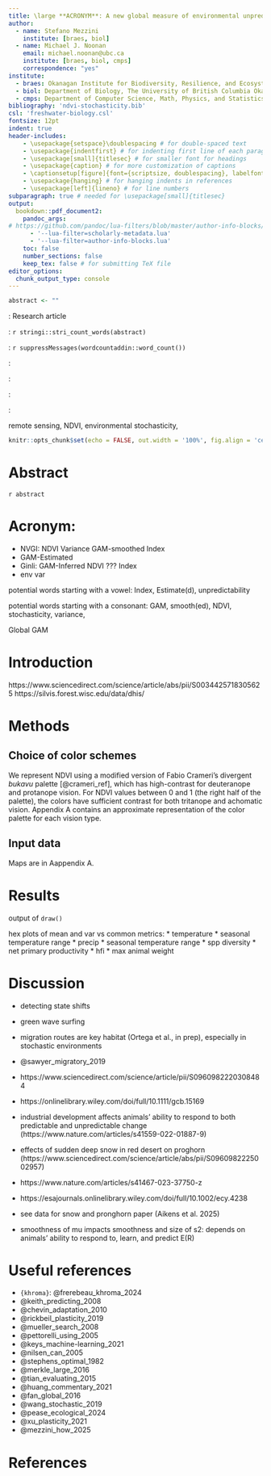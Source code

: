 ```yaml
---
title: \large **ACRONYM**: A new global measure of environmental unpredictability 
author:
  - name: Stefano Mezzini
    institute: [braes, biol]
  - name: Michael J. Noonan
    email: michael.noonan@ubc.ca
    institute: [braes, biol, cmps]
    correspondence: "yes"
institute:
  - braes: Okanagan Institute for Biodiversity, Resilience, and Ecosystem Services, The University of British Columbia Okanagan, Kelowna, British Columbia, Canada.
  - biol: Department of Biology, The University of British Columbia Okanagan, Kelowna, British Columbia, Canada.
  - cmps: Department of Computer Science, Math, Physics, and Statistics, The University of British Columbia Okanagan, Kelowna, British Columbia, Canada.
bibliography: 'ndvi-stochasticity.bib'
csl: 'freshwater-biology.csl'
fontsize: 12pt
indent: true
header-includes:
    - \usepackage{setspace}\doublespacing # for double-spaced text
    - \usepackage{indentfirst} # for indenting first line of each paragraph
    - \usepackage[small]{titlesec} # for smaller font for headings
    - \usepackage{caption} # for more customization of captions
    - \captionsetup[figure]{font={scriptsize, doublespacing}, labelfont=bf, aboveskip=4pt, belowskip=-15pt}
    - \usepackage{hanging} # for hanging indents in references
    - \usepackage[left]{lineno} # for line numbers
subparagraph: true # needed for \usepackage[small]{titlesec}
output:
  bookdown::pdf_document2:
    pandoc_args:
# https://github.com/pandoc/lua-filters/blob/master/author-info-blocks/README.md
      - '--lua-filter=scholarly-metadata.lua'
      - '--lua-filter=author-info-blocks.lua'
    toc: false
    number_sections: false
    keep_tex: false # for submitting TeX file
editor_options:
  chunk_output_type: console
---
```


```r
abstract <- ""
```

<!-- elements of the title page -->

\clearpage

\noindent \textbf{Article type}: Research article

\noindent \textbf{Words in abstract}: `r stringi::stri_count_words(abstract)`

\noindent \textbf{Words in main text}: `r suppressMessages(wordcountaddin::word_count())`

\noindent \textbf{Figures}: \textcolor{red}{\textbf{XXX}}

\noindent \textbf{Tables}: \textcolor{red}{\textbf{XXX}}

\noindent \textbf{References}: \textcolor{red}{\textbf{XXX}}

\noindent \textbf{Appendices}: \textcolor{red}{\textbf{XXX}}

\noindent \textbf{Key words:} remote sensing, NDVI, environmental stochasticity, \textcolor{red}{\textbf{XXX}}

<!-- start main body on a new page -->

\newpage

\doublespacing

```r
knitr::opts_chunk$set(echo = FALSE, out.width = '100%', fig.align = 'center')
```

\linenumbers

# Abstract

\noindent `r abstract`

\newpage

# Acronym:

* NVGI: NDVI Variance GAM-smoothed Index
* GAM-Estimated 
* Ginli: GAM-Inferred NDVI ??? Index
* env var

potential words starting with a vowel: Index, Estimate(d), unpredictability

potential words starting with a consonant: GAM, smooth(ed), NDVI, stochasticity, variance, 

Global GAM 



# Introduction

https://www.sciencedirect.com/science/article/abs/pii/S0034425718305625
https://silvis.forest.wisc.edu/data/dhis/

# Methods

## Choice of color schemes

We represent NDVI using a modified version of Fabio Crameri's divergent *bukavu* palette [@crameri_ref], which has high-contrast for deuteranope and protanope vision. For NDVI values between 0 and 1 (the right half of the palette), the colors have sufficient contrast for both tritanope and achomatic vision. Appendix A contains an approximate representation of the color palette for each vision type.

## Input data

Maps are in Aappendix A.

# Results

output of `draw()`

hex plots of mean and var vs common metrics:
* temperature
* seasonal temperature range
* precip
* seasonal temperature range
* spp diversity
* net primary productivity
* hfi
* max animal weight

# Discussion

* detecting state shifts
* green wave surfing
* migration routes are key habitat (Ortega et al., in prep), especially in stochastic environments
* @sawyer_migratory_2019
* https://www.sciencedirect.com/science/article/pii/S0960982220308484
* https://onlinelibrary.wiley.com/doi/full/10.1111/gcb.15169
* industrial development affects animals' ability to respond to both predictable and unpredictable change (https://www.nature.com/articles/s41559-022-01887-9)
* effects of sudden deep snow in red desert on proghorn (https://www.sciencedirect.com/science/article/abs/pii/S0960982225002957)
* https://www.nature.com/articles/s41467-023-37750-z
* https://esajournals.onlinelibrary.wiley.com/doi/full/10.1002/ecy.4238
* see data for snow and pronghorn paper (Aikens et al. 2025)

* smoothness of mu impacts smoothness and size of s2: depends on animals' ability to respond to, learn, and predict E(R)

# Useful references

* `{khroma}`: @frerebeau_khroma_2024
* @keith_predicting_2008
* @chevin_adaptation_2010
* @rickbeil_plasticity_2019
* @mueller_search_2008
* @pettorelli_using_2005
* @keys_machine-learning_2021
* @nilsen_can_2005
* @stephens_optimal_1982
* @merkle_large_2016
* @tian_evaluating_2015
* @huang_commentary_2021
* @fan_global_2016
* @wang_stochastic_2019
* @pease_ecological_2024
* @xu_plasticity_2021
* @mezzini_how_2025

# References
